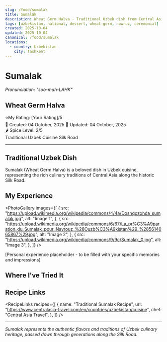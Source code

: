 ```yaml
---
slug: /food/sumalak
title: Sumalak
description: Wheat Germ Halva - Traditional Uzbek dish from Central Asia
tags: [uzbekistan, national, dessert, wheat-germ, nowruz, ceremonial]
created: 2025-10-04
updated: 2025-10-04
canonical: /food/sumalak
locations:
  - country: Uzbekistan
    city: Tashkent
---
```



# Sumalak

_Pronunciation: "soo-mah-LAHK"_

## Wheat Germ Halva

<div className="food-rating">
  <span className="star">⭐</span>My Rating: [Your Rating]/5
</div>

<div className="food-metadata">
  <span className="food-date">📅 Created: 04 October, 2025</span>
  <span className="food-date">🔄 Updated: 04 October, 2025</span>
</div>

<div className="spice-level">🌶️ Spice Level: 2/5</div>

<div className="food-tags">
  <span className="food-tag">Traditional</span>
  <span className="food-tag">Uzbek Cuisine</span>
  <span className="food-tag">Silk Road</span>
</div>

---

## Traditional Uzbek Dish

Sumalak (Wheat Germ Halva) is a beloved dish in Uzbek cuisine, representing the rich culinary traditions of Central Asia along the historic Silk Road.

## My Experience

<PhotoGallery
  images={[
    {
      src: "https://upload.wikimedia.org/wikipedia/commons/4/4a/Doshqozonda_sumalak.jpg",
      alt: "Image 1",
    },
    {
      src: "https://upload.wikimedia.org/wikipedia/commons/6/67/La_pr%C3%A9paration_du_Sumalak_pour_Navrouz_%28Ouzb%C3%A9kistan%29_%285614065867%29.jpg",
      alt: "Image 2",
    },
    {
      src: "https://upload.wikimedia.org/wikipedia/commons/9/9c/Sumalak_0.jpg",
      alt: "Image 3",
    },
  ]}
/>

[Personal experience placeholder - to be filled with your specific memories and impressions]

## Where I've Tried It

<MapEmbed
  location="Tashkent, Uzbekistan"
  description="Traditional preparation across Uzbekistan"
/>

## Recipe Links

<RecipeLinks
  recipes={[
    {
      name: "Traditional Sumalak Recipe",
      url: "https://www.centralasia-travel.com/en/countries/uzbekistan/cuisine",
      chef: "Central Asia Travel",
    },
  ]}
/>

---

_Sumalak represents the authentic flavors and traditions of Uzbek culinary heritage, passed down through generations along the Silk Road._
